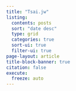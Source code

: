 ```yaml
---
title: "Tsai.jw"
listing:
  contents: posts
  sort: "date desc"
  type: grid
  categories: true
  sort-ui: true
  filter-ui: true
page-layout: article
title-block-banner: true
citation: false
execute:
  freeze: auto
---
```

